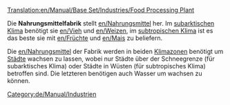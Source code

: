 [[Translation:en/Manual/Base Set/Industries/Food Processing Plant]]

{{de/Manual/Base Set/Industries/Industrie|Image=[[File:en/Manual/Base Set/Industries/Foodprocplant.png]]
|name=Nahrungsmittelfabrik
|climates=[[de/Manual/Klima#subtropisch|Subtropisch]], [[de/Manual/Klima#subarktisch|Subarktisch]].
|accepts=[[en/Vieh]], [[en/Weizen]] (nur Subarktisch). [[en/Früchte]], [[en/Mais]] (nur Subtropisch)
|produces=[[en/Nahrungsmittel]]
}}

Die '''Nahrungsmittelfabrik''' stellt [[en/Nahrungsmittel]] her. Im [[de/Manual/Klima#subarktisch|subarktischen Klima]] benötigt sie [[en/Vieh]] und [[en/Weizen]], im [[de/Manual/Klima#subtropisch|subtropischen Klima]] ist es das beste sie mit [[en/Früchte]] und [[en/Mais]] zu beliefern.



Die [[en/Nahrungsmittel]] der Fabrik werden in beiden [[de/Manual/Klima|Klimazonen]] benötigt um [[de/Manual/Stadt|Städte]] wachsen zu lassen, wobei nur Städte über der Schneegrenze (für subarktisches Klima) oder Städte in Wüsten (für subtropisches Klima) betroffen sind. Die letzteren benötigen auch Wasser um wachsen zu können.

<!--{{Navbox Industrien}}-->


<!--[[Category:Sub-Tropical Industries]][[Category:Sub-Arctic Industries]]-->
[[Category:de/Manual/Industrien]]